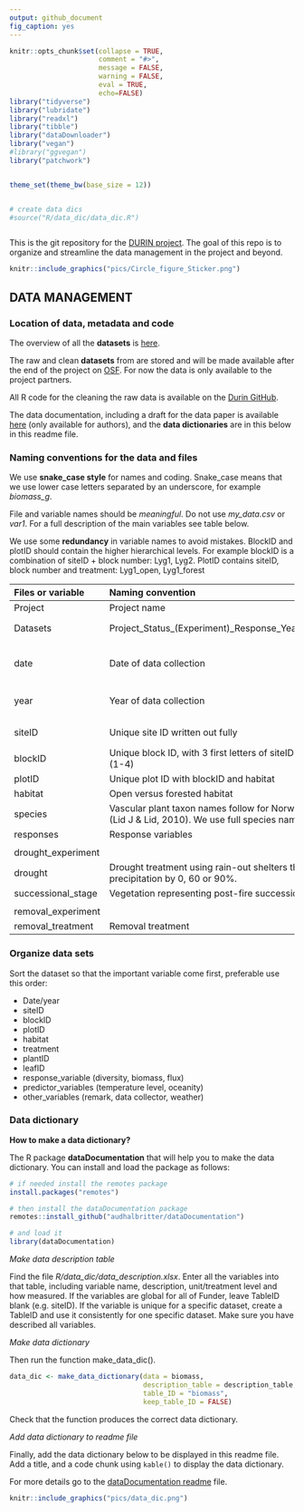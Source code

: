 ```yaml
---
output: github_document
fig_caption: yes
---
```



```r
knitr::opts_chunk$set(collapse = TRUE, 
                      comment = "#>", 
                      message = FALSE, 
                      warning = FALSE, 
                      eval = TRUE,
                      echo=FALSE)
library("tidyverse")
library("lubridate")
library("readxl")
library("tibble")
library("dataDownloader")
library("vegan")
#library("ggvegan")
library("patchwork")


theme_set(theme_bw(base_size = 12))


# create data dics
#source("R/data_dic/data_dic.R")



```

This is the git repository for the [DURIN project](https://betweenthefjords.w.uib.no/durin/).
The goal of this repo is to organize and streamline the data management in the project and beyond.

```r
knitr::include_graphics("pics/Circle_figure_Sticker.png")
```


## DATA MANAGEMENT

### Location of data, metadata and code

The overview of all the **datasets** is [here](https://docs.google.com/spreadsheets/d/1KlQwSkcPa09POOSV0B7i_Z5KWcKDyw_Xu7Jikc9voyA/edit?usp=sharing).

The raw and clean **datasets** from are stored and will be made available after the end of the project on [OSF](https://osf.io/f4v9t/).
For now the data is only available to the project partners.

All R code for the cleaning the raw data is available on the [Durin GitHub](https://github.com/Durin-project).

The data documentation, including a draft for the data paper is available [here](https://docs.google.com/document/d/13Mky4gZfCzHIZl82zQKX6nb2vRneZXDRVDAmp0a3gdA/edit?usp=sharing) (only available for authors), and the **data dictionaries** are in this below in this readme file.

### Naming conventions for the data and files

We use **snake_case style** for names and coding.
Snake_case means that we use lower case letters separated by an underscore, for example *biomass_g*.

File and variable names should be *meaningful*.
Do not use *my_data.csv* or *var1*.
For a full description of the main variables see table below.

We use some **redundancy** in variable names to avoid mistakes.
BlockID and plotID should contain the higher hierarchical levels.
For example blockID is a combination of siteID + block number: Lyg1, Lyg2.
PlotID contains siteID, block number and treatment: Lyg1_open, Lyg1_forest

| Files or variable  | Naming convention  | Example  |
|:---|:---|:---|
| Project  | Project name  |DURIN |
| Datasets  | Project_Status_(Experiment)_Response_Year(s).Extension | DURIN_clean_cflux_2023-2025.csv |
|  |  |  |
| date  | Date of data collection| yyyy-mm-dd; do not split year, month and day into several columns |
| year  | Year of data collection| yyyy; allowed if no specific date is available, try to avoid |
| siteID  | Unique site ID written out fully| Lygra, Sogndal, Tromso, and Iskoras? |
| blockID  | Unique block ID, with 3 first letters of siteID and a number (1-4) | Lyg1 |
| plotID  | Unique plot ID with blockID and habitat | Lyg1_open, Lyg1_forest |
| habitat  | Open versus forested habitat  | open, forest |
| species  | Vascular plant taxon names follow for Norway Lid & Lid (Lid J & Lid, 2010). We use full species names. | *Leontopodium nivale* |
| responses  | Response variables | cover, biomass, Reco |
|  |  |  |
| drought_experiment  |  |  |
| drought | Drought treatment using rain-out shelters that reduce precipitation by 0, 60 or 90%.  | ambient, moderate, extreme |
| successional_stage  | Vegetation representing post-fire successional stages. | young, intermediate, old |
|  |  |  |
| removal_experiment  |  |  |
| removal_treatment  | Removal treatment | control, removal |


### Organize data sets

Sort the dataset so that the important variable come first, preferable use this order:

- Date/year
- siteID
- blockID
- plotID
- habitat
- treatment
- plantID
- leafID
- response_variable (diversity, biomass, flux)
- predictor_variables (temperature level, oceanity)
- other_variables (remark, data collector, weather)


### Data dictionary

**How to make a data dictionary?**

The R package **dataDocumentation** that will help you to make the data dictionary.
You can install and load the package as follows:


```r

# if needed install the remotes package
install.packages("remotes")

# then install the dataDocumentation package
remotes::install_github("audhalbritter/dataDocumentation")

# and load it
library(dataDocumentation)

```


*Make data description table*

Find the file *R/data_dic/data_description.xlsx*.
Enter all the variables into that table, including variable name, description, unit/treatment level and how measured.
If the variables are global for all of Funder, leave TableID blank (e.g. siteID).
If the variable is unique for a specific dataset, create a TableID and use it consistently for one specific dataset.
Make sure you have described all variables.

*Make data dictionary*

Then run the function make_data_dic().

```r

data_dic <- make_data_dictionary(data = biomass,
                                 description_table = description_table,
                                 table_ID = "biomass",
                                 keep_table_ID = FALSE)
```


Check that the function produces the correct data dictionary.

*Add data dictionary to readme file*

Finally, add the data dictionary below to be displayed in this readme file.
Add a title, and a code chunk using `kable()` to display the data dictionary.

For more details go to the [dataDocumentation readme](https://github.com/audhalbritter/dataDocumentation) file.


```r
knitr::include_graphics("pics/data_dic.png")
```


